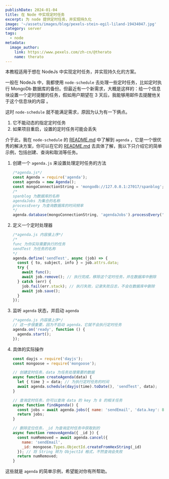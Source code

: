 ```yaml
---
publishDate: 2024-01-04
title: 在 Node 中实现定时任务
excerpt: 为 node 提供定时任务，并实现持久化
image: '~/assets/images/blog/pexels-stein-egil-liland-19434047.jpg'
category: server
tags:
  - node
metadata:
  image_author:
    link: https://www.pexels.com/zh-cn/@therato
    name: therato
---
```


本教程适用于想在 NodeJs 中实现定时任务，并实现持久化的方案。

一般在 NodeJs 中，我都使用 `node-schedule` 去处理一些定时任务，比如定时执行 MongoDb 数据库的备份。但最近有一个新需求，大概是这样的：给一个信息块设置一个定时提醒的任务，假如用户期望在 3 天后，我能够用邮件去提醒他关于这个信息块的内容 。

这时 `node-schedule` 就不能满足需求，原因为认为有一下俩点。

1. 它不能动态的指定定时任务
2. 如果项目重启，设置的定时任务可能会丢失

介于此，我在 `node-schedule` 的 [README.md](https://github.com/node-schedule/node-schedule#readme) 中了解到 `agenda` ，它是一个很优秀的解决方案，你可以在它的 [README.md](https://github.com/agenda/agenda) 去具体了解，我以下只介绍它的简单示例，包括创建、查询和取消等任务。

1. 创建一个 `agenda.js` 来设置处理定时任务的方法

   ```javascript
   /*agenda.js*/
   const Agenda = require('agenda');
   const agenda = new Agenda();
   const mongoConnectionString = 'mongodb://127.0.0.1:27017/spanblog'; //这是你的 MongoDb 数据库地址，它依赖 MongoDb 数据库实现持久化
   /*
   spanblog 为数据库的名称
   agendaJobs 为集合的名称
   processEvery 为查询数据库的时间频率
   */
   agenda.database(mongoConnectionString, 'agendaJobs').processEvery('10 seconds');
   ```

2. 定义一个定时处理器

   ```javascript
   /*agenda.js 内容接上序*/
   /*
   func 为你实际需要执行的任务
   sendTest 为任务的名称
   */
   agenda.define('sendTest', async (job) => {
     const { to, subject, info } = job.attrs.data;
     try {
       await func();
       await job.remove(); // 执行完成，移除这个定时任务，并在数据库中删除
     } catch (err) {
       job.fail(err.stack); // 执行失败，记录失败日志，不会在数据库中删除
       await job.save();
     }
   });
   ```

3. 监听 `agenda` 状态，并启动 `agenda`

   ```javascript
   /*agenda.js 内容接上序*/
   // 这一步很重要，因为不启动 agenda，它就不会执行定时任务
   agenda.on('ready', function () {
     agenda.start();
   });
   ```

4. 具体的实际操作

   ```javascript
   const dayjs = require('dayjs');
   const mongoose = require('mongoose');

   // 创建定时任务，data 为任务处理需要的数据
   async function createAgenda(data) {
     let { time } = data; // 为执行定时任务的时间
     await agenda.schedule(dayjs(time).toDate(), 'sendTest', data);
   }

   // 查询定时任务，你可以查询 data 的 key 为 8 的相关任务
   async function findAgenda() {
     const jobs = await agenda.jobs({ name: 'sendEmail', 'data.key': 8 }, { nextRunAt: -1 });
     return jobs;
   }

   // 删除定位任务，_id 为查询定时任务中获取到的
   async function removeAgenda({ _id }) {
     const numRemoved = await agenda.cancel({
       name: 'sendEmail',
       _id: mongoose.Types.ObjectId.createFromHexString(_id)
     }); // 将 String 转为 ObjectId 格式，不然查询会失败
     return numRemoved;
   }
   ```

这些就是 `agenda` 的简单示例，希望能对你有所帮助。
